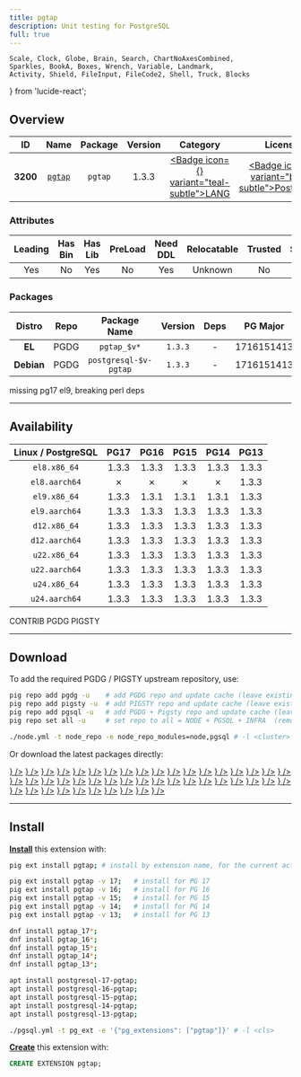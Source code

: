 ```yaml
---
title: pgtap
description: Unit testing for PostgreSQL
full: true
---
```


    Scale, Clock, Globe, Brain, Search, ChartNoAxesCombined,
    Sparkles, BookA, Boxes, Wrench, Variable, Landmark,
    Activity, Shield, FileInput, FileCode2, Shell, Truck, Blocks
} from 'lucide-react';

## Overview

| <TooltipIconButton tooltip="Extension unique identifier" side="top">ID</TooltipIconButton> | <TooltipIconButton tooltip="Extension name" side="top">Name</TooltipIconButton> | <TooltipIconButton tooltip="Package name for installation" side="top">Package</TooltipIconButton> | <TooltipIconButton tooltip="Latest available extension version" side="top">Version</TooltipIconButton> | <TooltipIconButton tooltip="Extension category" side="top">Category</TooltipIconButton> | <TooltipIconButton tooltip="Open source license" side="top">License</TooltipIconButton> | <TooltipIconButton tooltip="Programming language" side="top">Lang</TooltipIconButton> |
|:--------:|:--------:|:----------:|:--------------:|:---------------------------------------:|:------------------------------------------------------:|:----:|
| **3200** | [`pgtap`](https://github.com/theory/pgtap) | `pgtap` | 1.3.3 | <a href="/ext/lang" className="no-underline"><Badge icon={<BookA />} variant="teal-subtle">LANG</Badge></a> | <a href="/ext/list/license#postgresql" className="no-underline"><Badge icon={<Scale />} variant="blue-subtle">PostgreSQL</Badge></a> | <a href="/ext/list/lang#c"><Badge icon={<FileCode2 />} variant="blue-subtle">C</Badge></a> |

### Attributes

| <TooltipIconButton tooltip="The Primary Leading extension in the Package" side="top">Leading</TooltipIconButton> | <TooltipIconButton tooltip="Contains binary utils" side="top">Has Bin</TooltipIconButton> | <TooltipIconButton tooltip="Contains .so shared library files" side="top">Has Lib</TooltipIconButton> | <TooltipIconButton tooltip="Requires preloading via shared_preload_libraries" side="top">PreLoad</TooltipIconButton> | <TooltipIconButton tooltip="Requires CREATE EXTENSION DDL command" side="top">Need DDL</TooltipIconButton> | <TooltipIconButton tooltip="Can be installed in any schema" side="top">Relocatable</TooltipIconButton> | <TooltipIconButton tooltip="Can be created by non-superuser" side="top">Trusted</TooltipIconButton> | <TooltipIconButton tooltip="Schemas used by this extension" side="top">Schemas</TooltipIconButton> |
|:-------:|:-------:|:-------:|:-------:|:--------:|:-----------:|:-------:|:-------:|
| Yes | No | Yes | No | Yes | Unknown | No | - |

### Packages

| <TooltipIconButton tooltip="Linux distribution family, EL or Debian" side="top">Distro</TooltipIconButton> | <TooltipIconButton tooltip="Package repository" side="top">Repo</TooltipIconButton> | <TooltipIconButton tooltip="The RPM/DEB Package Name Pattern (replace $v with real pg major)" side="top">Package Name</TooltipIconButton> | <TooltipIconButton tooltip="Latest package version" side="top">Version</TooltipIconButton> | <TooltipIconButton tooltip="RPM/DEB Package dependencies" side="top">Deps</TooltipIconButton> | <TooltipIconButton tooltip="Available in these PostgreSQL Major Versions" side="top">PG Major</TooltipIconButton> |
|:----------:|:--------:|:------------------------:|:-----------:|:------------:|:------------------:|
|   **EL**   | <Badge variant="blue-subtle"><span className="font-bold">PGDG</span></Badge> | `pgtap_$v*` | `1.3.3` | - | <Badge variant="green-subtle">17</Badge><Badge variant="green-subtle">16</Badge><Badge variant="green-subtle">15</Badge><Badge variant="green-subtle">14</Badge><Badge variant="green-subtle">13</Badge> |
| **Debian** | <Badge variant="blue-subtle"><span className="font-bold">PGDG</span></Badge> | `postgresql-$v-pgtap` | `1.3.3` | - | <Badge variant="green-subtle">17</Badge><Badge variant="green-subtle">16</Badge><Badge variant="green-subtle">15</Badge><Badge variant="green-subtle">14</Badge><Badge variant="green-subtle">13</Badge> |


<Callout title="Comments" type="info">
    missing pg17 el9, breaking perl deps
</Callout>


------

## Availability

| <TooltipIconButton tooltip="Linux Distro Arch / PostgreSQL Major Version" side="top">Linux / PostgreSQL </TooltipIconButton> | **PG17** | **PG16** | **PG15** | **PG14** | **PG13** |
|:-----:|:-----:|:-----:|:-----:|:-----:|:-----:|
| `el8.x86_64` | <Badge variant="blue-subtle">1.3.3</Badge> | <Badge variant="blue-subtle">1.3.3</Badge> | <Badge variant="blue-subtle">1.3.3</Badge> | <Badge variant="blue-subtle">1.3.3</Badge> | <Badge variant="blue-subtle">1.3.3</Badge> |
| `el8.aarch64` | <Badge variant="red-subtle">✗</Badge> | <Badge variant="red-subtle">✗</Badge> | <Badge variant="red-subtle">✗</Badge> | <Badge variant="red-subtle">✗</Badge> | <Badge variant="blue-subtle">1.3.3</Badge> |
| `el9.x86_64` | <Badge variant="blue-subtle">1.3.3</Badge> | <Badge variant="blue-subtle">1.3.1</Badge> | <Badge variant="blue-subtle">1.3.1</Badge> | <Badge variant="blue-subtle">1.3.1</Badge> | <Badge variant="blue-subtle">1.3.3</Badge> |
| `el9.aarch64` | <Badge variant="blue-subtle">1.3.3</Badge> | <Badge variant="blue-subtle">1.3.3</Badge> | <Badge variant="blue-subtle">1.3.3</Badge> | <Badge variant="blue-subtle">1.3.3</Badge> | <Badge variant="blue-subtle">1.3.3</Badge> |
| `d12.x86_64` | <Badge variant="blue-subtle">1.3.3</Badge> | <Badge variant="blue-subtle">1.3.3</Badge> | <Badge variant="blue-subtle">1.3.3</Badge> | <Badge variant="blue-subtle">1.3.3</Badge> | <Badge variant="blue-subtle">1.3.3</Badge> |
| `d12.aarch64` | <Badge variant="blue-subtle">1.3.3</Badge> | <Badge variant="blue-subtle">1.3.3</Badge> | <Badge variant="blue-subtle">1.3.3</Badge> | <Badge variant="blue-subtle">1.3.3</Badge> | <Badge variant="blue-subtle">1.3.3</Badge> |
| `u22.x86_64` | <Badge variant="blue-subtle">1.3.3</Badge> | <Badge variant="blue-subtle">1.3.3</Badge> | <Badge variant="blue-subtle">1.3.3</Badge> | <Badge variant="blue-subtle">1.3.3</Badge> | <Badge variant="blue-subtle">1.3.3</Badge> |
| `u22.aarch64` | <Badge variant="blue-subtle">1.3.3</Badge> | <Badge variant="blue-subtle">1.3.3</Badge> | <Badge variant="blue-subtle">1.3.3</Badge> | <Badge variant="blue-subtle">1.3.3</Badge> | <Badge variant="blue-subtle">1.3.3</Badge> |
| `u24.x86_64` | <Badge variant="blue-subtle">1.3.3</Badge> | <Badge variant="blue-subtle">1.3.3</Badge> | <Badge variant="blue-subtle">1.3.3</Badge> | <Badge variant="blue-subtle">1.3.3</Badge> | <Badge variant="blue-subtle">1.3.3</Badge> |
| `u24.aarch64` | <Badge variant="blue-subtle">1.3.3</Badge> | <Badge variant="blue-subtle">1.3.3</Badge> | <Badge variant="blue-subtle">1.3.3</Badge> | <Badge variant="blue-subtle">1.3.3</Badge> | <Badge variant="blue-subtle">1.3.3</Badge> |

<Badge variant="green-subtle"><span className="font-black">CONTRIB</span></Badge> <Badge variant="blue-subtle"><span className="font-black">PGDG</span></Badge> <Badge variant="amber-subtle"><span className="font-black">PIGSTY</span></Badge>

------

## Download

To add the required PGDG / PIGSTY upstream repository, use:

```bash tab="pig"
pig repo add pgdg -u    # add PGDG repo and update cache (leave existing repos)
pig repo add pigsty -u  # add PIGSTY repo and update cache (leave existing repos)
pig repo add pgsql -u   # add PGDG + Pigsty repo and update cache (leave existing repos)
pig repo set all -u     # set repo to all = NODE + PGSQL + INFRA  (remove existing repos)
```
```bash tab="pigsty"
./node.yml -t node_repo -e node_repo_modules=node,pgsql # -l <cluster>
```

Or download the latest packages directly:

<Files>
    <Folder name="el8.x86_64">
        <a href="https://download.postgresql.org/pub/repos/yum/17/redhat/rhel-8-x86_64/pgtap_17-1.3.3-1PGDG.rhel8.noarch.rpm"><File name="pgtap_17-1.3.3-1PGDG.rhel8.noarch.rpm" icon={<Package className="text-emerald-500" />} /></a>
        <a href="https://download.postgresql.org/pub/repos/yum/16/redhat/rhel-8-x86_64/pgtap_16-1.3.3-1PGDG.rhel8.noarch.rpm"><File name="pgtap_16-1.3.3-1PGDG.rhel8.noarch.rpm" icon={<Package className="text-emerald-500" />} /></a>
        <a href="https://download.postgresql.org/pub/repos/yum/15/redhat/rhel-8-x86_64/pgtap_15-1.3.3-1PGDG.rhel8.noarch.rpm"><File name="pgtap_15-1.3.3-1PGDG.rhel8.noarch.rpm" icon={<Package className="text-emerald-500" />} /></a>
        <a href="https://download.postgresql.org/pub/repos/yum/14/redhat/rhel-8-x86_64/pgtap_14-1.3.3-1PGDG.rhel8.noarch.rpm"><File name="pgtap_14-1.3.3-1PGDG.rhel8.noarch.rpm" icon={<Package className="text-emerald-500" />} /></a>
        <a href="https://download.postgresql.org/pub/repos/yum/13/redhat/rhel-8-x86_64/pgtap_13-1.3.3-1PGDG.rhel8.noarch.rpm"><File name="pgtap_13-1.3.3-1PGDG.rhel8.noarch.rpm" icon={<Package className="text-emerald-500" />} /></a>
    </Folder>
    <Folder name="el8.aarch64">
        <a href="https://download.postgresql.org/pub/repos/yum/13/redhat/rhel-8-aarch64/pgtap_13-1.3.3-1PGDG.rhel8.noarch.rpm"><File name="pgtap_13-1.3.3-1PGDG.rhel8.noarch.rpm" icon={<Package className="text-orange-500" />} /></a>
    </Folder>
    <Folder name="el9.x86_64">
        <a href="https://download.postgresql.org/pub/repos/yum/17/redhat/rhel-9-x86_64/pgtap_17-1.3.3-1PGDG.rhel9.noarch.rpm"><File name="pgtap_17-1.3.3-1PGDG.rhel9.noarch.rpm" icon={<Package className="text-emerald-500" />} /></a>
        <a href="https://download.postgresql.org/pub/repos/yum/16/redhat/rhel-9-x86_64/pgtap_16-1.3.1-1PGDG.rhel9.x86_64.rpm"><File name="pgtap_16-1.3.1-1PGDG.rhel9.x86_64.rpm" icon={<Package className="text-emerald-500" />} /></a>
        <a href="https://download.postgresql.org/pub/repos/yum/15/redhat/rhel-9-x86_64/pgtap_15-1.3.1-1PGDG.rhel9.x86_64.rpm"><File name="pgtap_15-1.3.1-1PGDG.rhel9.x86_64.rpm" icon={<Package className="text-emerald-500" />} /></a>
        <a href="https://download.postgresql.org/pub/repos/yum/14/redhat/rhel-9-x86_64/pgtap_14-1.3.1-1PGDG.rhel9.x86_64.rpm"><File name="pgtap_14-1.3.1-1PGDG.rhel9.x86_64.rpm" icon={<Package className="text-emerald-500" />} /></a>
        <a href="https://download.postgresql.org/pub/repos/yum/13/redhat/rhel-9-x86_64/pgtap_13-1.3.3-1PGDG.rhel9.noarch.rpm"><File name="pgtap_13-1.3.3-1PGDG.rhel9.noarch.rpm" icon={<Package className="text-emerald-500" />} /></a>
    </Folder>
    <Folder name="el9.aarch64">
        <a href="https://download.postgresql.org/pub/repos/yum/17/redhat/rhel-9-aarch64/pgtap_17-1.3.3-1PGDG.rhel9.noarch.rpm"><File name="pgtap_17-1.3.3-1PGDG.rhel9.noarch.rpm" icon={<Package className="text-orange-500" />} /></a>
        <a href="https://download.postgresql.org/pub/repos/yum/16/redhat/rhel-9-aarch64/pgtap_16-1.3.3-1PGDG.rhel9.noarch.rpm"><File name="pgtap_16-1.3.3-1PGDG.rhel9.noarch.rpm" icon={<Package className="text-orange-500" />} /></a>
        <a href="https://download.postgresql.org/pub/repos/yum/15/redhat/rhel-9-aarch64/pgtap_15-1.3.3-1PGDG.rhel9.noarch.rpm"><File name="pgtap_15-1.3.3-1PGDG.rhel9.noarch.rpm" icon={<Package className="text-orange-500" />} /></a>
        <a href="https://download.postgresql.org/pub/repos/yum/14/redhat/rhel-9-aarch64/pgtap_14-1.3.3-1PGDG.rhel9.noarch.rpm"><File name="pgtap_14-1.3.3-1PGDG.rhel9.noarch.rpm" icon={<Package className="text-orange-500" />} /></a>
        <a href="https://download.postgresql.org/pub/repos/yum/13/redhat/rhel-9-aarch64/pgtap_13-1.3.3-1PGDG.rhel9.noarch.rpm"><File name="pgtap_13-1.3.3-1PGDG.rhel9.noarch.rpm" icon={<Package className="text-orange-500" />} /></a>
    </Folder>
    <Folder name="d12.x86_64">
        <a href="https://apt.postgresql.org/pub/repos/apt/pool/main/p/pgtap/postgresql-17-pgtap_1.3.3-3.pgdg120+1_all.deb"><File name="postgresql-17-pgtap_1.3.3-3.pgdg120+1_all.deb" icon={<Box className="text-emerald-500" />} /></a>
        <a href="https://apt.postgresql.org/pub/repos/apt/pool/main/p/pgtap/postgresql-16-pgtap_1.3.3-3.pgdg120+1_all.deb"><File name="postgresql-16-pgtap_1.3.3-3.pgdg120+1_all.deb" icon={<Box className="text-emerald-500" />} /></a>
        <a href="https://apt.postgresql.org/pub/repos/apt/pool/main/p/pgtap/postgresql-15-pgtap_1.3.3-3.pgdg120+1_all.deb"><File name="postgresql-15-pgtap_1.3.3-3.pgdg120+1_all.deb" icon={<Box className="text-emerald-500" />} /></a>
        <a href="https://apt.postgresql.org/pub/repos/apt/pool/main/p/pgtap/postgresql-14-pgtap_1.3.3-3.pgdg120+1_all.deb"><File name="postgresql-14-pgtap_1.3.3-3.pgdg120+1_all.deb" icon={<Box className="text-emerald-500" />} /></a>
        <a href="https://apt.postgresql.org/pub/repos/apt/pool/main/p/pgtap/postgresql-13-pgtap_1.3.3-3.pgdg120+1_all.deb"><File name="postgresql-13-pgtap_1.3.3-3.pgdg120+1_all.deb" icon={<Box className="text-emerald-500" />} /></a>
    </Folder>
    <Folder name="d12.aarch64">
        <a href="https://apt.postgresql.org/pub/repos/apt/pool/main/p/pgtap/postgresql-17-pgtap_1.3.3-3.pgdg120+1_all.deb"><File name="postgresql-17-pgtap_1.3.3-3.pgdg120+1_all.deb" icon={<Box className="text-orange-500" />} /></a>
        <a href="https://apt.postgresql.org/pub/repos/apt/pool/main/p/pgtap/postgresql-16-pgtap_1.3.3-3.pgdg120+1_all.deb"><File name="postgresql-16-pgtap_1.3.3-3.pgdg120+1_all.deb" icon={<Box className="text-orange-500" />} /></a>
        <a href="https://apt.postgresql.org/pub/repos/apt/pool/main/p/pgtap/postgresql-15-pgtap_1.3.3-3.pgdg120+1_all.deb"><File name="postgresql-15-pgtap_1.3.3-3.pgdg120+1_all.deb" icon={<Box className="text-orange-500" />} /></a>
        <a href="https://apt.postgresql.org/pub/repos/apt/pool/main/p/pgtap/postgresql-14-pgtap_1.3.3-3.pgdg120+1_all.deb"><File name="postgresql-14-pgtap_1.3.3-3.pgdg120+1_all.deb" icon={<Box className="text-orange-500" />} /></a>
        <a href="https://apt.postgresql.org/pub/repos/apt/pool/main/p/pgtap/postgresql-13-pgtap_1.3.3-3.pgdg120+1_all.deb"><File name="postgresql-13-pgtap_1.3.3-3.pgdg120+1_all.deb" icon={<Box className="text-orange-500" />} /></a>
    </Folder>
    <Folder name="u22.x86_64">
        <a href="https://apt.postgresql.org/pub/repos/apt/pool/main/p/pgtap/postgresql-17-pgtap_1.3.3-3.pgdg22.04+1_all.deb"><File name="postgresql-17-pgtap_1.3.3-3.pgdg22.04+1_all.deb" icon={<Box className="text-emerald-500" />} /></a>
        <a href="https://apt.postgresql.org/pub/repos/apt/pool/main/p/pgtap/postgresql-16-pgtap_1.3.3-3.pgdg22.04+1_all.deb"><File name="postgresql-16-pgtap_1.3.3-3.pgdg22.04+1_all.deb" icon={<Box className="text-emerald-500" />} /></a>
        <a href="https://apt.postgresql.org/pub/repos/apt/pool/main/p/pgtap/postgresql-15-pgtap_1.3.3-3.pgdg22.04+1_all.deb"><File name="postgresql-15-pgtap_1.3.3-3.pgdg22.04+1_all.deb" icon={<Box className="text-emerald-500" />} /></a>
        <a href="https://apt.postgresql.org/pub/repos/apt/pool/main/p/pgtap/postgresql-14-pgtap_1.3.3-3.pgdg22.04+1_all.deb"><File name="postgresql-14-pgtap_1.3.3-3.pgdg22.04+1_all.deb" icon={<Box className="text-emerald-500" />} /></a>
        <a href="https://apt.postgresql.org/pub/repos/apt/pool/main/p/pgtap/postgresql-13-pgtap_1.3.3-3.pgdg22.04+1_all.deb"><File name="postgresql-13-pgtap_1.3.3-3.pgdg22.04+1_all.deb" icon={<Box className="text-emerald-500" />} /></a>
    </Folder>
    <Folder name="u22.aarch64">
        <a href="https://apt.postgresql.org/pub/repos/apt/pool/main/p/pgtap/postgresql-17-pgtap_1.3.3-3.pgdg22.04+1_all.deb"><File name="postgresql-17-pgtap_1.3.3-3.pgdg22.04+1_all.deb" icon={<Box className="text-orange-500" />} /></a>
        <a href="https://apt.postgresql.org/pub/repos/apt/pool/main/p/pgtap/postgresql-16-pgtap_1.3.3-3.pgdg22.04+1_all.deb"><File name="postgresql-16-pgtap_1.3.3-3.pgdg22.04+1_all.deb" icon={<Box className="text-orange-500" />} /></a>
        <a href="https://apt.postgresql.org/pub/repos/apt/pool/main/p/pgtap/postgresql-15-pgtap_1.3.3-3.pgdg22.04+1_all.deb"><File name="postgresql-15-pgtap_1.3.3-3.pgdg22.04+1_all.deb" icon={<Box className="text-orange-500" />} /></a>
        <a href="https://apt.postgresql.org/pub/repos/apt/pool/main/p/pgtap/postgresql-14-pgtap_1.3.3-3.pgdg22.04+1_all.deb"><File name="postgresql-14-pgtap_1.3.3-3.pgdg22.04+1_all.deb" icon={<Box className="text-orange-500" />} /></a>
        <a href="https://apt.postgresql.org/pub/repos/apt/pool/main/p/pgtap/postgresql-13-pgtap_1.3.3-3.pgdg22.04+1_all.deb"><File name="postgresql-13-pgtap_1.3.3-3.pgdg22.04+1_all.deb" icon={<Box className="text-orange-500" />} /></a>
    </Folder>
    <Folder name="u24.x86_64">
        <a href="https://apt.postgresql.org/pub/repos/apt/pool/main/p/pgtap/postgresql-17-pgtap_1.3.3-3.pgdg24.04+1_all.deb"><File name="postgresql-17-pgtap_1.3.3-3.pgdg24.04+1_all.deb" icon={<Box className="text-emerald-500" />} /></a>
        <a href="https://apt.postgresql.org/pub/repos/apt/pool/main/p/pgtap/postgresql-16-pgtap_1.3.3-3.pgdg24.04+1_all.deb"><File name="postgresql-16-pgtap_1.3.3-3.pgdg24.04+1_all.deb" icon={<Box className="text-emerald-500" />} /></a>
        <a href="https://apt.postgresql.org/pub/repos/apt/pool/main/p/pgtap/postgresql-15-pgtap_1.3.3-3.pgdg24.04+1_all.deb"><File name="postgresql-15-pgtap_1.3.3-3.pgdg24.04+1_all.deb" icon={<Box className="text-emerald-500" />} /></a>
        <a href="https://apt.postgresql.org/pub/repos/apt/pool/main/p/pgtap/postgresql-14-pgtap_1.3.3-3.pgdg24.04+1_all.deb"><File name="postgresql-14-pgtap_1.3.3-3.pgdg24.04+1_all.deb" icon={<Box className="text-emerald-500" />} /></a>
        <a href="https://apt.postgresql.org/pub/repos/apt/pool/main/p/pgtap/postgresql-13-pgtap_1.3.3-3.pgdg24.04+1_all.deb"><File name="postgresql-13-pgtap_1.3.3-3.pgdg24.04+1_all.deb" icon={<Box className="text-emerald-500" />} /></a>
    </Folder>
    <Folder name="u24.aarch64">
        <a href="https://apt.postgresql.org/pub/repos/apt/pool/main/p/pgtap/postgresql-17-pgtap_1.3.3-3.pgdg24.04+1_all.deb"><File name="postgresql-17-pgtap_1.3.3-3.pgdg24.04+1_all.deb" icon={<Box className="text-orange-500" />} /></a>
        <a href="https://apt.postgresql.org/pub/repos/apt/pool/main/p/pgtap/postgresql-16-pgtap_1.3.3-3.pgdg24.04+1_all.deb"><File name="postgresql-16-pgtap_1.3.3-3.pgdg24.04+1_all.deb" icon={<Box className="text-orange-500" />} /></a>
        <a href="https://apt.postgresql.org/pub/repos/apt/pool/main/p/pgtap/postgresql-15-pgtap_1.3.3-3.pgdg24.04+1_all.deb"><File name="postgresql-15-pgtap_1.3.3-3.pgdg24.04+1_all.deb" icon={<Box className="text-orange-500" />} /></a>
        <a href="https://apt.postgresql.org/pub/repos/apt/pool/main/p/pgtap/postgresql-14-pgtap_1.3.3-3.pgdg24.04+1_all.deb"><File name="postgresql-14-pgtap_1.3.3-3.pgdg24.04+1_all.deb" icon={<Box className="text-orange-500" />} /></a>
        <a href="https://apt.postgresql.org/pub/repos/apt/pool/main/p/pgtap/postgresql-13-pgtap_1.3.3-3.pgdg24.04+1_all.deb"><File name="postgresql-13-pgtap_1.3.3-3.pgdg24.04+1_all.deb" icon={<Box className="text-orange-500" />} /></a>
    </Folder>
</Files>

------

## Install

[**Install**](/docs/pgsql/ext/install) this extension with:

```bash tab="pig"
pig ext install pgtap; # install by extension name, for the current active PG version

pig ext install pgtap -v 17;   # install for PG 17
pig ext install pgtap -v 16;   # install for PG 16
pig ext install pgtap -v 15;   # install for PG 15
pig ext install pgtap -v 14;   # install for PG 14
pig ext install pgtap -v 13;   # install for PG 13
```
```bash tab="yum" 
dnf install pgtap_17*;
dnf install pgtap_16*;
dnf install pgtap_15*;
dnf install pgtap_14*;
dnf install pgtap_13*;
```
```bash tab="apt" 
apt install postgresql-17-pgtap;
apt install postgresql-16-pgtap;
apt install postgresql-15-pgtap;
apt install postgresql-14-pgtap;
apt install postgresql-13-pgtap;
```
```bash tab="ansible"
./pgsql.yml -t pg_ext -e '{"pg_extensions": ["pgtap"]}' # -l <cls>
```

[**Create**](/docs/pgsql/ext/create) this extension with:

```sql
CREATE EXTENSION pgtap;
```


